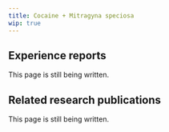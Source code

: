 ---
title: Cocaine + Mitragyna speciosa
wip: true
---

## Experience reports

This page is still being written.

## Related research publications

This page is still being written.

